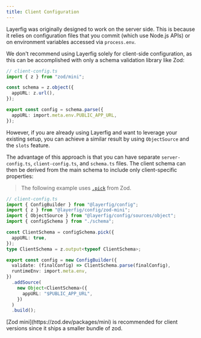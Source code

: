 ```yaml
---
title: Client Configuration
---
```



Layerfig was originally designed to work on the server side. This is because it relies on configuration files that you commit (which use Node.js APIs) or on environment variables accessed via `process.env`.

We don't recommend using Layerfig solely for client-side configuration, as this can be accomplished with only a schema validation library like Zod:

```ts
// client-config.ts
import { z } from "zod/mini";

const schema = z.object({
  appURL: z.url(),
});

export const config = schema.parse({
  appURL: import.meta.env.PUBLIC_APP_URL,
});
```

However, if you are already using Layerfig and want to leverage your existing setup, you can achieve a similar result by using `ObjectSource` and the `slots` feature.

The advantage of this approach is that you can have separate `server-config.ts`, `client-config.ts`, and `schema.ts` files. The client schema can then be derived from the main schema to include only client-specific properties:

> The following example uses [`.pick`](https://zod.dev/api?id=pick) from Zod.

```ts
// client-config.ts
import { ConfigBuilder } from "@layerfig/config";
import { z } from "@layerfig/config/zod-mini";
import { ObjectSource } from "@layerfig/config/sources/object";
import { configSchema } from "./schema";

const ClientSchema = configSchema.pick({
  appURL: true,
});
type ClientSchema = z.output<typeof ClientSchema>;

export const config = new ConfigBuilder({
  validate: (finalConfig) => ClientSchema.parse(finalConfig),
  runtimeEnv: import.meta.env,
})
  .addSource(
    new Object<ClientSchema>({
      appURL: "$PUBLIC_APP_URL",
    })
  )
  .build();
```

<Aside>
  [Zod mini](https://zod.dev/packages/mini) is recommended for client versions
  since it ships a smaller bundle of zod.
</Aside>
